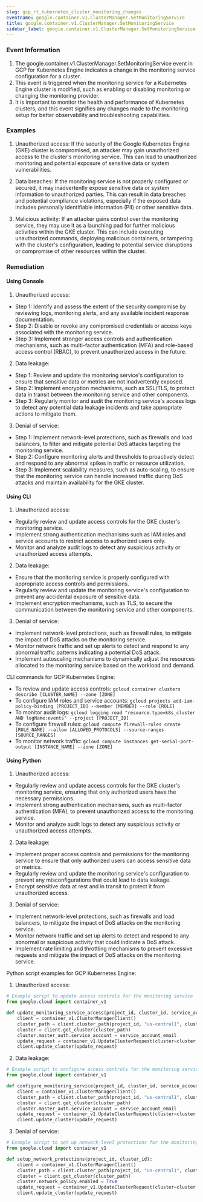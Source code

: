 ```yaml
--- 
slug: gcp_rt_kubernetes_cluster_monitoring_changes
eventname: google.container.v1.ClusterManager.SetMonitoringService
title: google.container.v1.ClusterManager.SetMonitoringService
sidebar_label: google.container.v1.ClusterManager.SetMonitoringService
---
```

                       
### Event Information

1. The google.container.v1.ClusterManager.SetMonitoringService event in GCP for Kubernetes Engine indicates a change in the monitoring service configuration for a cluster.
2. This event is triggered when the monitoring service for a Kubernetes Engine cluster is modified, such as enabling or disabling monitoring or changing the monitoring provider.
3. It is important to monitor the health and performance of Kubernetes clusters, and this event signifies any changes made to the monitoring setup for better observability and troubleshooting capabilities.


### Examples

1. Unauthorized access: If the security of the Google Kubernetes Engine (GKE) cluster is compromised, an attacker may gain unauthorized access to the cluster's monitoring service. This can lead to unauthorized monitoring and potential exposure of sensitive data or system vulnerabilities.

2. Data breaches: If the monitoring service is not properly configured or secured, it may inadvertently expose sensitive data or system information to unauthorized parties. This can result in data breaches and potential compliance violations, especially if the exposed data includes personally identifiable information (PII) or other sensitive data.

3. Malicious activity: If an attacker gains control over the monitoring service, they may use it as a launching pad for further malicious activities within the GKE cluster. This can include executing unauthorized commands, deploying malicious containers, or tampering with the cluster's configuration, leading to potential service disruptions or compromise of other resources within the cluster.

### Remediation

#### Using Console

1. Unauthorized access:
- Step 1: Identify and assess the extent of the security compromise by reviewing logs, monitoring alerts, and any available incident response documentation.
- Step 2: Disable or revoke any compromised credentials or access keys associated with the monitoring service.
- Step 3: Implement stronger access controls and authentication mechanisms, such as multi-factor authentication (MFA) and role-based access control (RBAC), to prevent unauthorized access in the future.

2. Data leakage:
- Step 1: Review and update the monitoring service's configuration to ensure that sensitive data or metrics are not inadvertently exposed.
- Step 2: Implement encryption mechanisms, such as SSL/TLS, to protect data in transit between the monitoring service and other components.
- Step 3: Regularly monitor and audit the monitoring service's access logs to detect any potential data leakage incidents and take appropriate actions to mitigate them.

3. Denial of service:
- Step 1: Implement network-level protections, such as firewalls and load balancers, to filter and mitigate potential DoS attacks targeting the monitoring service.
- Step 2: Configure monitoring alerts and thresholds to proactively detect and respond to any abnormal spikes in traffic or resource utilization.
- Step 3: Implement scalability measures, such as auto-scaling, to ensure that the monitoring service can handle increased traffic during DoS attacks and maintain availability for the GKE cluster.

#### Using CLI

1. Unauthorized access:
- Regularly review and update access controls for the GKE cluster's monitoring service.
- Implement strong authentication mechanisms such as IAM roles and service accounts to restrict access to authorized users only.
- Monitor and analyze audit logs to detect any suspicious activity or unauthorized access attempts.

2. Data leakage:
- Ensure that the monitoring service is properly configured with appropriate access controls and permissions.
- Regularly review and update the monitoring service's configuration to prevent any accidental exposure of sensitive data.
- Implement encryption mechanisms, such as TLS, to secure the communication between the monitoring service and other components.

3. Denial of service:
- Implement network-level protections, such as firewall rules, to mitigate the impact of DoS attacks on the monitoring service.
- Monitor network traffic and set up alerts to detect and respond to any abnormal traffic patterns indicating a potential DoS attack.
- Implement autoscaling mechanisms to dynamically adjust the resources allocated to the monitoring service based on the workload and demand.

CLI commands for GCP Kubernetes Engine:
- To review and update access controls: `gcloud container clusters describe [CLUSTER_NAME] --zone [ZONE]`
- To configure IAM roles and service accounts: `gcloud projects add-iam-policy-binding [PROJECT_ID] --member [MEMBER] --role [ROLE]`
- To monitor audit logs: `gcloud logging read "resource.type=k8s_cluster AND logName:events" --project [PROJECT_ID]`
- To configure firewall rules: `gcloud compute firewall-rules create [RULE_NAME] --allow [ALLOWED_PROTOCOLS] --source-ranges [SOURCE_RANGES]`
- To monitor network traffic: `gcloud compute instances get-serial-port-output [INSTANCE_NAME] --zone [ZONE]`

#### Using Python

1. Unauthorized access:
- Regularly review and update access controls for the GKE cluster's monitoring service, ensuring that only authorized users have the necessary permissions.
- Implement strong authentication mechanisms, such as multi-factor authentication (MFA), to prevent unauthorized access to the monitoring service.
- Monitor and analyze audit logs to detect any suspicious activity or unauthorized access attempts.

2. Data leakage:
- Implement proper access controls and permissions for the monitoring service to ensure that only authorized users can access sensitive data or metrics.
- Regularly review and update the monitoring service's configuration to prevent any misconfigurations that could lead to data leakage.
- Encrypt sensitive data at rest and in transit to protect it from unauthorized access.

3. Denial of service:
- Implement network-level protections, such as firewalls and load balancers, to mitigate the impact of DoS attacks on the monitoring service.
- Monitor network traffic and set up alerts to detect and respond to any abnormal or suspicious activity that could indicate a DoS attack.
- Implement rate limiting and throttling mechanisms to prevent excessive requests and mitigate the impact of DoS attacks on the monitoring service.

Python script examples for GCP Kubernetes Engine:
1. Unauthorized access:
```python
# Example script to update access controls for the monitoring service
from google.cloud import container_v1

def update_monitoring_service_access(project_id, cluster_id, service_account_email):
    client = container_v1.ClusterManagerClient()
    cluster_path = client.cluster_path(project_id, "us-central1", cluster_id)
    cluster = client.get_cluster(cluster_path)
    cluster.master_auth.service_account = service_account_email
    update_request = container_v1.UpdateClusterRequest(cluster=cluster, update_mask={"paths": ["master_auth.service_account"]})
    client.update_cluster(update_request)
```

2. Data leakage:
```python
# Example script to configure access controls for the monitoring service
from google.cloud import container_v1

def configure_monitoring_service(project_id, cluster_id, service_account_email):
    client = container_v1.ClusterManagerClient()
    cluster_path = client.cluster_path(project_id, "us-central1", cluster_id)
    cluster = client.get_cluster(cluster_path)
    cluster.master_auth.service_account = service_account_email
    update_request = container_v1.UpdateClusterRequest(cluster=cluster, update_mask={"paths": ["master_auth.service_account"]})
    client.update_cluster(update_request)
```

3. Denial of service:
```python
# Example script to set up network-level protections for the monitoring service
from google.cloud import container_v1

def setup_network_protections(project_id, cluster_id):
    client = container_v1.ClusterManagerClient()
    cluster_path = client.cluster_path(project_id, "us-central1", cluster_id)
    cluster = client.get_cluster(cluster_path)
    cluster.network_policy.enabled = True
    update_request = container_v1.UpdateClusterRequest(cluster=cluster, update_mask={"paths": ["network_policy.enabled"]})
    client.update_cluster(update_request)
```



 